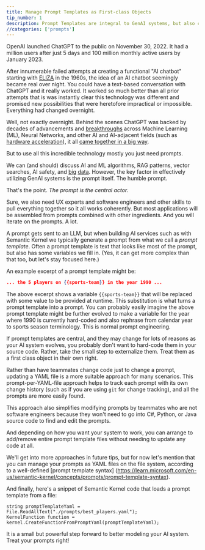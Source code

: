 ```yaml
---
title: Manage Prompt Templates as First-class Objects
tip_number: 1
description: Prompt Templates are integral to GenAI systems, but also change frequently, and may be modified by people in roles other than software engineer. Managing them accordingly as a separate concern for increased visibilty and control will likely serve you better than hard-coding them in source code.
//categories: ['prompts']
---
```


OpenAI launched ChatGPT to the public on November 30, 2022.
It had a million users after just 5 days and 100 million
monthly active users by January 2023.

After innumerable failed attempts at creating a functional "AI chatbot"
starting with [ELIZA](https://en.wikipedia.org/wiki/ELIZA) in the 1960s,
the idea of an AI chatbot seemingly became real over night. You could have
a text-based conversation with ChatGPT and it really worked. It
worked so much better than all prior attempts that is was instantly clear
this technology was different and promised new possibilities that were
heretofore impractical or impossible. Everything had changed overnight.

Well, not exactly overnight. Behind the scenes ChatGPT was backed by decades
of advancements and [breakthroughs](https://arxiv.org/abs/1706.03762) across 
Machine Learning (ML), Neural Networks, and other AI and AI-adjacent fields 
(such as [hardware acceleration](https://arxiv.org/abs/1909.08053)), 
it all [came together in a big way](https://arxiv.org/abs/2206.07682).

But to use all this incredible technology mostly you just need prompts.

We can (and should) discuss AI and ML algorithms, RAG patterns, vector searches, 
AI safety, and [big](https://commoncrawl.org/) 
[data](https://foundation.mozilla.org/en/research/library/generative-ai-training-data/common-crawl/). 
However, the key factor in effectively utilizing GenAI systems is the prompt itself.
The humble prompt.

That's the point. _The prompt is the central actor._

Sure, we also need UX experts and software engineers and other skills to pull everything
together so it all works coherently. But most applications will be assembled from prompts combined
with other ingredients. And you will iterate on the prompts. A lot.

A prompt gets sent to an LLM, but when building AI services such as with Semantic Kernel we typically 
generate a prompt from what we call a _prompt template_.
Often a prompt template is text that looks like most of the prompt, but also has some variables we fill in.
(Yes, it can get more complex than that too, but let's stay focused here.)

An example excerpt of a prompt template might be:

```json
... the 5 players on {{sports-team}} in the year 1990 ...
```

The above excerpt shows a variable `{{sports-team}}` that will be replaced with some value to be
provided at runtime. This substitution is what turns a prompt template into a prompt. You can
probably easily imagine the above prompt template might be further evolved to make a variable for the year
where 1990 is currently hard-coded and also rephrase from calendar year to sports season terminology.
This is normal prompt engineering.

If prompt templates are central, and they may change for lots of reasons as your AI system evolves,
you probably don't want to hard-code them in your source code. Rather, take the small step to externalize them.
Treat them as a first class object in their own right.

Rather than have teammates change code just to change a prompt, updating a YAML file is a more suitable
approach for many scenarios. This prompt-per-YAML-file approach helps to track each prompt with its own
change history (such as if you are using `git` for change tracking), and all the prompts are more easily
found.

This approach also simplifies modifying prompts by teammates who are not software engineers because they won't
need to go into C#, Python, or Java source code to find and edit the prompts. 

And depending on how you want your system to work, you can arrange to add/remove entire prompt template files
without needing to update any code at all.

We'll get into more approaches in future tips, but for now let's mention that you can manage your prompts
as YAML files on the file system, according to a well-defined [prompt template syntax]
(https://learn.microsoft.com/en-us/semantic-kernel/concepts/prompts/prompt-template-syntax).

And finally, here's a snippet of Semantic Kernel code that loads a prompt template from a file:

```CSharp
string promptTemplateYaml = File.ReadAllText("./prompts/best_players.yaml");
KernelFunction function = kernel.CreateFunctionFromPromptYaml(promptTemplateYaml);
```

It is a small but powerful step forward to better modeling your AI system. Treat your prompts right!
